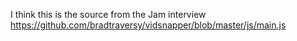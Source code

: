 I think this is the source from the Jam interview https://github.com/bradtraversy/vidsnapper/blob/master/js/main.js
